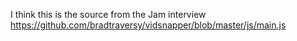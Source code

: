 I think this is the source from the Jam interview https://github.com/bradtraversy/vidsnapper/blob/master/js/main.js
